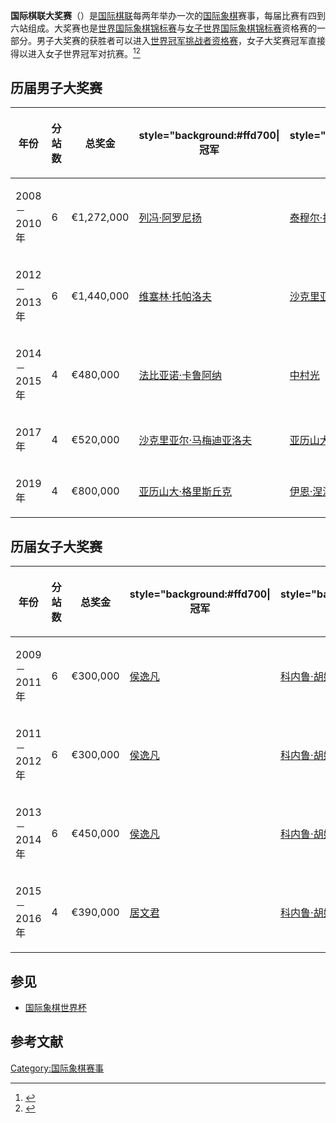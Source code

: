 '''国际棋联大奖赛'''（{{lang-en|FIDE Grand Prix}}）是[[国际棋联|国际棋联]]每两年举办一次的[[国际象棋|国际象棋]]赛事，每届比赛有四到六站组成。大奖赛也是[[世界国际象棋锦标赛|世界国际象棋锦标赛]]与[[女子世界国际象棋锦标赛|女子世界国际象棋锦标赛]]资格赛的一部分。男子大奖赛的获胜者可以进入[[世界冠军挑战者资格赛|世界冠军挑战者资格赛]]，女子大奖赛冠军直接得以进入女子世界冠军对抗赛。<ref>{{Cite web |url=http://www.fide.com/FIDE/handbook/FIDE_GP_Regulations_2014_2015.pdf |title=Regulations for the 2014 - 2015 FIDE World Chess Grand-Prix Series |accessdate=2016-03-25 |archive-date=2016-03-04 |archive-url=https://web.archive.org/web/20160304120118/https://www.fide.com/FIDE/handbook/FIDE_GP_Regulations_2014_2015.pdf |dead-url=no }}</ref><ref>{{Cite web |url=https://www.fide.com/FIDE/handbook/regulations_WGP_2015_16.pdf |title=Regulations for the 2015-2016 Women's FIDE Grand-Prix |accessdate=2016-03-25 |archive-date=2016-03-04 |archive-url=https://web.archive.org/web/20160304222412/http://www.fide.com/FIDE/handbook/regulations_WGP_2015_16.pdf |dead-url=yes }}</ref>

== 历届男子大奖赛 ==
{|class="wikitable"
|-
!年份
!分站数
!总奖金
!style="background:#ffd700|冠军
!style="background:#c0c0c0|亚军
!style="background:#cc9966|季军
|-
| 2008－2010年 || 6 || €1,272,000 || {{flagicon|ARM}} [[列冯·阿罗尼扬|列冯·阿罗尼扬]] || {{flagicon|AZE}} [[泰穆尔·拉迪亚波夫|泰穆尔·拉迪亚波夫]] || {{flagicon|RUS}} [[亚历山大·格里斯丘克|亚历山大·格里斯丘克]]
|-
| 2012－2013年 || 6 || €1,440,000 || {{flagicon|BUL}} [[维塞林·托帕洛夫|维塞林·托帕洛夫]] || {{flagicon|AZE}} [[沙克里亚尔·马梅迪亚洛夫|沙克里亚尔·马梅迪亚洛夫]] || {{flagicon|ITA}} [[法比亚诺·卡鲁阿纳|法比亚诺·卡鲁阿纳]]
|-
| 2014－2015年 || 4 || €480,000 || {{flagicon|ITA}} [[法比亚诺·卡鲁阿纳|法比亚诺·卡鲁阿纳]] || {{flagicon|USA}} [[中村光_(棋手)|中村光]] || {{flagicon|RUS}} [[德米特里·雅科文科|德米特里·雅科文科]]
|-
| 2017年 || 4 || €520,000 || {{flagicon|AZE}} [[沙克里亚尔·马梅迪亚洛夫|沙克里亚尔·马梅迪亚洛夫]] || {{flagicon|RUS}} [[亚历山大·格里斯丘克|亚历山大·格里斯丘克]] || {{flagicon|AZE}} [[泰穆尔·拉迪亚波夫|泰穆尔·拉迪亚波夫]]
|-
| 2019年 || 4 || €800,000 || {{flagicon|RUS}} [[亚历山大·格里斯丘克|亚历山大·格里斯丘克]] || {{flagicon|RUS}} [[伊恩·涅波姆尼亚奇|伊恩·涅波姆尼亚奇]] || {{flagicon|FRA}} [[马克西姆·瓦谢尔-拉格拉夫|马克西姆·瓦谢尔-拉格拉夫]]
|}

== 历届女子大奖赛 ==
{|class="wikitable"
|-
!年份
!分站数
!总奖金
!style="background:#ffd700|冠军
!style="background:#c0c0c0|亚军
!style="background:#cc9966|季军
|-
| 2009－2011年 || 6 || €300,000 || {{flagicon|CHN}} [[侯逸凡|侯逸凡]] || {{flagicon|IND}} [[科内鲁·胡姆比|科内鲁·胡姆比]] || {{flagicon|GEO}} [[娜娜·扎格尼泽|娜娜·扎格尼泽]]
|-
| 2011－2012年 || 6 || €300,000 || {{flagicon|CHN}} [[侯逸凡|侯逸凡]] || {{flagicon|IND}} [[科内鲁·胡姆比|科内鲁·胡姆比]] || {{flagicon|SVN}} [[安娜·穆兹丘克|安娜·穆兹丘克]]
|-
| 2013－2014年 || 6 || €450,000 || {{flagicon|CHN}} [[侯逸凡|侯逸凡]] || {{flagicon|IND}} [[科内鲁·胡姆比|科内鲁·胡姆比]] || {{flagicon|CHN}} [[居文君|居文君]]
|-
| 2015－2016年 || 4 || €390,000 || {{flagicon|CHN}} [[居文君|居文君]] || {{flagicon|IND}} [[科内鲁·胡姆比|科内鲁·胡姆比]] || {{flagicon|RUS}} [[瓦莲京娜·古尼娜|瓦莲京娜·古尼娜]]
|}

== 参见 ==
* [[国际象棋世界杯|国际象棋世界杯]]

== 参考文献 ==
{{reflist}}

[[Category:国际象棋赛事|Category:国际象棋赛事]]
